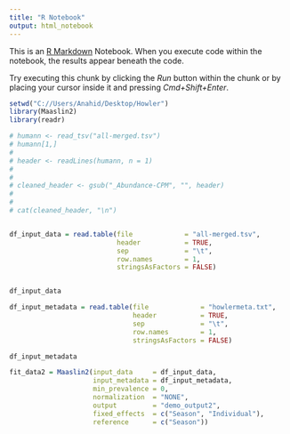 ---
title: "R Notebook"
output: html_notebook
---

This is an [R Markdown](http://rmarkdown.rstudio.com) Notebook. When you execute code within the notebook, the results appear beneath the code.

Try executing this chunk by clicking the *Run* button within the chunk or by placing your cursor inside it and pressing *Cmd+Shift+Enter*.

```{r}
setwd("C://Users/Anahid/Desktop/Howler")
library(Maaslin2)
library(readr)
```


```{r}
# humann <- read_tsv("all-merged.tsv")
# humann[1,]
# 
# header <- readLines(humann, n = 1)
# 
# 
# cleaned_header <- gsub("_Abundance-CPM", "", header)
# 
# 
# cat(cleaned_header, "\n")


df_input_data = read.table(file             = "all-merged.tsv",
                           header           = TRUE,
                           sep              = "\t",
                           row.names        = 1,
                           stringsAsFactors = FALSE)


df_input_data

```


```{r}

df_input_metadata = read.table(file             = "howlermeta.txt", 
                               header           = TRUE, 
                               sep              = "\t", 
                               row.names        = 1,
                               stringsAsFactors = FALSE)

df_input_metadata
```


```{r}
fit_data2 = Maaslin2(input_data     = df_input_data, 
                     input_metadata = df_input_metadata, 
                     min_prevalence = 0,
                     normalization  = "NONE",
                     output         = "demo_output2", 
                     fixed_effects  = c("Season", "Individual"),
                     reference      = c("Season"))

```



